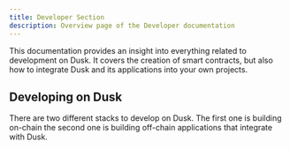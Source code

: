 ```yaml
---
title: Developer Section
description: Overview page of the Developer documentation
---
```


This documentation provides an insight into everything related to development on Dusk. It covers the creation of smart contracts, but also how to integrate Dusk and its applications into your own projects.

## Developing on Dusk

There are two different stacks to develop on Dusk. The first one is building on-chain the second one is building off-chain applications that integrate with Dusk.

<CardGrid>
        <LinkCard title="Smart Contracts" href="./smart-contract/introduction-sc" description="Writing smart contracts for Dusk"/>
        <LinkCard title="Integrate with Dusk" href="./integrations/introduction" description="Integrate your applications with Dusk"/>
        <LinkCard title="Dusk Improvement Proposals" href="./dips" description="Contribute to the core protocol development"/>
</CardGrid>
